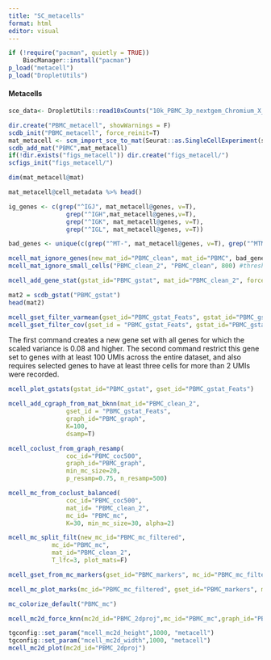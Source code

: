```yaml
---
title: "SC_metacells"
format: html
editor: visual
---
```


```r
if (!require("pacman", quietly = TRUE))
    BiocManager::install("pacman")
p_load("metacell")
p_load("DropletUtils")

```

#### Metacells

```r

sce_data<- DropletUtils::read10xCounts("10k_PBMC_3p_nextgem_Chromium_X_filtered_feature_bc_matrix.h5",sample.names = "pbmc")

dir.create("PBMC_metacell", showWarnings = F)
scdb_init("PBMC_metacell", force_reinit=T)
mat_metacell <- scm_import_sce_to_mat(Seurat::as.SingleCellExperiment(seurat_data))
scdb_add_mat("PBMC",mat_metacell)
if(!dir.exists("figs_metacell")) dir.create("figs_metacell/")
scfigs_init("figs_metacell/")

```

```r
dim(mat_metacell@mat)
```

```r
mat_metacell@cell_metadata %>% head()
```

```r
ig_genes <- c(grep("^IGJ", mat_metacell@genes, v=T), 
                grep("^IGH",mat_metacell@genes,v=T),
                grep("^IGK", mat_metacell@genes, v=T), 
                grep("^IGL", mat_metacell@genes, v=T))

bad_genes <- unique(c(grep("^MT-", mat_metacell@genes, v=T), grep("^MTMR", mat_metacell@genes, v=T), grep("^MTND", mat_metacell@genes, v=T),"NEAT1","TMSB4X", "TMSB10", ig_genes))

mcell_mat_ignore_genes(new_mat_id="PBMC_clean", mat_id="PBMC", bad_genes, reverse=F)
mcell_mat_ignore_small_cells("PBMC_clean_2", "PBMC_clean", 800) #threshold for UMIs per cell
```

```r
mcell_add_gene_stat(gstat_id="PBMC_gstat", mat_id="PBMC_clean_2", force=T)
```

```r
mat2 = scdb_gstat("PBMC_gstat")
head(mat2)
```

```r
mcell_gset_filter_varmean(gset_id="PBMC_gstat_Feats", gstat_id="PBMC_gstat", T_vm=0.08, force_new=T)
mcell_gset_filter_cov(gset_id = "PBMC_gstat_Feats", gstat_id="PBMC_gstat", T_tot=100, T_top3=2)
```

The first command creates a new gene set with all genes for which the scaled variance is 0.08 and higher. The second command restrict this gene set to genes with at least 100 UMIs across the entire dataset, and also requires selected genes to have at least three cells for more than 2 UMIs were recorded.

```r
mcell_plot_gstats(gstat_id="PBMC_gstat", gset_id="PBMC_gstat_Feats")
```

```r
mcell_add_cgraph_from_mat_bknn(mat_id="PBMC_clean_2", 
                gset_id = "PBMC_gstat_Feats", 
                graph_id="PBMC_graph",
                K=100,
                dsamp=T)
```

```r
mcell_coclust_from_graph_resamp(
                coc_id="PBMC_coc500", 
                graph_id="PBMC_graph",
                min_mc_size=20, 
                p_resamp=0.75, n_resamp=500)
```

```r
mcell_mc_from_coclust_balanced(
                coc_id="PBMC_coc500", 
                mat_id= "PBMC_clean_2",
                mc_id= "PBMC_mc", 
                K=30, min_mc_size=30, alpha=2)
```

```r
mcell_mc_split_filt(new_mc_id="PBMC_mc_filtered", 
            mc_id="PBMC_mc", 
            mat_id="PBMC_clean_2",
            T_lfc=3, plot_mats=F)
```

```r
mcell_gset_from_mc_markers(gset_id="PBMC_markers", mc_id="PBMC_mc_filtered")
```

```r
mcell_mc_plot_marks(mc_id="PBMC_mc_filtered", gset_id="PBMC_markers", mat_id="PBMC_clean_2")
```

```r

mc_colorize_default("PBMC_mc")

mcell_mc2d_force_knn(mc2d_id="PBMC_2dproj",mc_id="PBMC_mc",graph_id="PBMC_graph")

tgconfig::set_param("mcell_mc2d_height",1000, "metacell")
tgconfig::set_param("mcell_mc2d_width",1000, "metacell")
mcell_mc2d_plot(mc2d_id="PBMC_2dproj")
```
